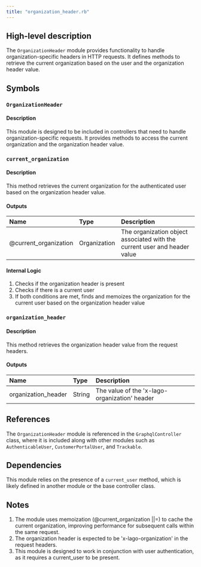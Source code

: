 ```yaml
---
title: "organization_header.rb"
---
```


## High-level description
The `OrganizationHeader` module provides functionality to handle organization-specific headers in HTTP requests. It defines methods to retrieve the current organization based on the user and the organization header value.

## Symbols

### `OrganizationHeader`
#### Description
This module is designed to be included in controllers that need to handle organization-specific requests. It provides methods to access the current organization and the organization header value.

### `current_organization`
#### Description
This method retrieves the current organization for the authenticated user based on the organization header value.

#### Outputs
| Name | Type | Description |
|:-----|:-----|:------------|
| @current_organization | Organization | The organization object associated with the current user and header value |

#### Internal Logic
1. Checks if the organization header is present
2. Checks if there is a current user
3. If both conditions are met, finds and memoizes the organization for the current user based on the organization header value

### `organization_header`
#### Description
This method retrieves the organization header value from the request headers.

#### Outputs
| Name | Type | Description |
|:-----|:-----|:------------|
| organization_header | String | The value of the 'x-lago-organization' header |

## References
The `OrganizationHeader` module is referenced in the `GraphqlController` class, where it is included along with other modules such as `AuthenticableUser`, `CustomerPortalUser`, and `Trackable`.

## Dependencies
This module relies on the presence of a `current_user` method, which is likely defined in another module or the base controller class.

## Notes
1. The module uses memoization (@current_organization ||=) to cache the current organization, improving performance for subsequent calls within the same request.
2. The organization header is expected to be 'x-lago-organization' in the request headers.
3. This module is designed to work in conjunction with user authentication, as it requires a current_user to be present.